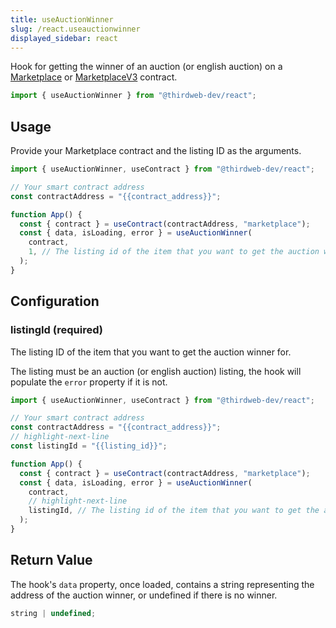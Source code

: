 ```yaml
---
title: useAuctionWinner
slug: /react.useauctionwinner
displayed_sidebar: react
---
```



Hook for getting the winner of an auction (or english auction) on a [Marketplace](https://thirdweb.com/thirdweb.eth/Marketplace)
or [MarketplaceV3](https://thirdweb.com/thirdweb.eth/MarketplaceV3) contract.

```jsx
import { useAuctionWinner } from "@thirdweb-dev/react";
```

## Usage

Provide your Marketplace contract and the listing ID as the arguments.

```jsx
import { useAuctionWinner, useContract } from "@thirdweb-dev/react";

// Your smart contract address
const contractAddress = "{{contract_address}}";

function App() {
  const { contract } = useContract(contractAddress, "marketplace");
  const { data, isLoading, error } = useAuctionWinner(
    contract,
    1, // The listing id of the item that you want to get the auction winner for
  );
}
```

## Configuration

### listingId (required)

The listing ID of the item that you want to get the auction winner for.

The listing must be an auction (or english auction) listing, the hook will populate the `error` property if it is not.

```ts
import { useAuctionWinner, useContract } from "@thirdweb-dev/react";

// Your smart contract address
const contractAddress = "{{contract_address}}";
// highlight-next-line
const listingId = "{{listing_id}}";

function App() {
  const { contract } = useContract(contractAddress, "marketplace");
  const { data, isLoading, error } = useAuctionWinner(
    contract,
    // highlight-next-line
    listingId, // The listing id of the item that you want to get the auction winner for
  );
}
```

## Return Value

The hook's `data` property, once loaded, contains a string
representing the address of the auction winner, or undefined if there is no winner.

```ts
string | undefined;
```
